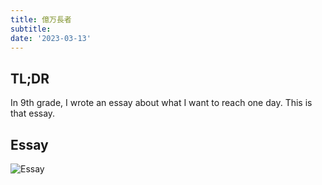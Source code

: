 ```yaml
---
title: 億万長者
subtitle:
date: '2023-03-13'
---
```


## TL;DR

In 9th grade, I wrote an essay about what I want to reach one day. This is that essay.

## Essay

![Essay](/posts/億万長者.png)
